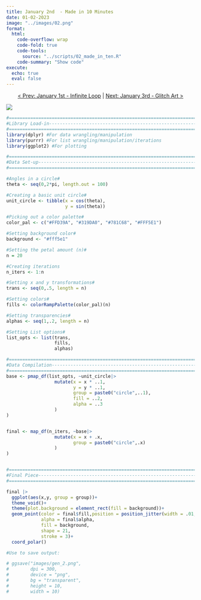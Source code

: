 ```yaml
---
title: January 2nd  - Made in 10 Minutes
date: 01-02-2023
image: "../images/02.png"
format:
  html:
    code-overflow: wrap
    code-fold: true
    code-tools:
      source: "../scripts/02_made_in_ten.R"
    code-summary: "Show code"
execute:
  echo: true
  eval: false
---
```


<center>[\< Prev: January 1st - Infinite Loop](day_01.qmd) \| [Next: January 3rd - Glitch Art \>](day_03.qmd)</center>

![](/images/02.png){fig-alt="An image of a textured flower. Each petal has a purple border with blue in the center on a beige background. Smaller circles make up the image and give the illusion of texture." fig-align="center"}

```r
#=============================================================================#
#Library Load-in---------------------------------------------------------------
#=============================================================================#
library(dplyr) #For data wrangling/manipulation
library(purrr) #For list wrangling/manipulation/iterations
library(ggplot2) #For plotting

#=============================================================================#
#Data Set-up-------------------------------------------------------------------
#=============================================================================#

#Angles in a circle#
theta <- seq(0,2*pi, length.out = 100)

#Creating a basic unit circle#
unit_circle <- tibble(x = cos(theta),
                      y = sin(theta))

#Picking out a color palette#
color_pal <- c("#FFD39A", "#319DA0", "#781C68", "#FFF5E1")

#Setting background color#
background <- "#fff5e1"

#Setting the petal amount (n)#
n = 20

#Creating iterations
n_iters <- 1:n

#Setting x and y transformations#
trans <- seq(0,.5, length = n)

#Setting colors#
fills <- colorRampPalette(color_pal)(n)

#Setting transparencies#
alphas <- seq(1,.2, length = n)

#Setting List options#
list_opts <- list(trans,
                  fills,
                  alphas)

#=============================================================================#
#Data Compilation--------------------------------------------------------------
#=============================================================================#
base <- pmap_df(list_opts, ~unit_circle|>
                  mutate(x = x * ..1,
                         y = y * ..1,
                         group = paste0("circle",..1),
                         fill = ..2,
                         alpha = ..3
                  )
)


final <- map_df(n_iters, ~base|>
                  mutate(x = x + .x,
                         group = paste0("circle",.x)
                  )
)


#=============================================================================#
#Final Piece-------------------------------------------------------------------
#=============================================================================#

final |>
  ggplot(aes(x,y, group = group))+
  theme_void()+
  theme(plot.background = element_rect(fill = background))+
  geom_point(color = final$fill,position = position_jitter(width = .01, height = .02),
             alpha = final$alpha,
             fill = background,
             shape = 21,
             stroke = 3)+
  coord_polar()

#Use to save output:

# ggsave("images/gen_2.png",
#        dpi = 300,
#        device = "png",
#        bg = "transparent",
#        height = 10,
#        width = 10)
```
